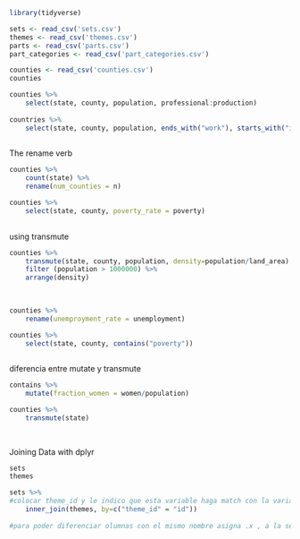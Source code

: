 ```{r}

library(tidyverse)

sets <- read_csv('sets.csv')
themes <- read_csv('themes.csv')
parts <- read_csv('parts.csv')
part_categories <- read_csv('part_categories.csv')

```

```{r}
counties <- read_csv('counties.csv')
counties

counties %>%
	select(state, county, population, professional:production)
	
countries %>%
	select(state, county, population, ends_with("work"), starts_with("income")
	

```
The rename verb

```{r}
counties %>%
	count(state) %>%
	rename(num_counties = n)

counties %>%
	select(state, county, poverty_rate = poverty)
	
```


using transmute

```{r}
counties %>%
	transmute(state, county, population, density=population/land_area) %>%
	filter (population > 1000000) %>%
	arrange(density)
	
	
```


```{r}
counties %>%
	rename(unemproyment_rate = unemployment)

counties %>%
	select(state, county, contains("poverty"))
	

```

diferencia entre mutate y transmute

```{r}
contains %>%
	mutate(fraction_women = women/population)

counties %>%
	transmute(state)
	
	
```
Joining Data with dplyr

```{r}
sets
themes
```

```{r}
sets %>%
#colocar theme_id y le indico que esta variable haga match con la variable del segundo dataset
	inner_join(themes, by=c("theme_id" = "id"))
	
#para poder diferenciar olumnas con el mismo nombre asigna .x , a la segunda .y 


```

